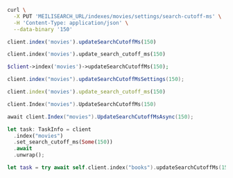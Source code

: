 <CodeGroup>

```bash cURL
curl \
  -X PUT 'MEILISEARCH_URL/indexes/movies/settings/search-cutoff-ms' \
  -H 'Content-Type: application/json' \
  --data-binary '150'
```


```javascript JS
client.index('movies').updateSearchCutoffMs(150)
```


```python Python
client.index('movies').update_search_cutoff_ms(150)
```


```php PHP
$client->index('movies')->updateSearchCutoffMs(150);
```


```java Java
client.index("movies").updateSearchCutoffMsSettings(150);
```


```ruby Ruby
client.index('movies').update_search_cutoff_ms(150)
```


```go Go
client.Index("movies").UpdateSearchCutoffMs(150)
```


```csharp C#
await client.Index("movies").UpdateSearchCutoffMsAsync(150);
```


```rust Rust
let task: TaskInfo = client
  .index("movies")
  .set_search_cutoff_ms(Some(150))
  .await
  .unwrap();
```


```swift Swift
let task = try await self.client.index("books").updateSearchCutoffMs(150)
```

</CodeGroup>